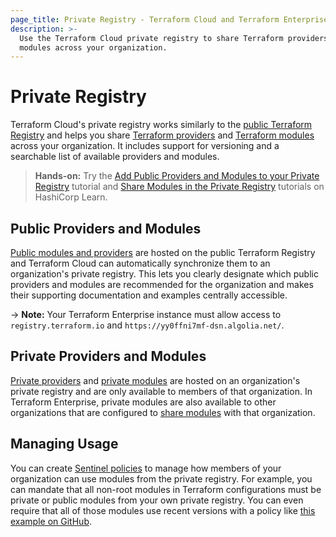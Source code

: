 ```yaml
---
page_title: Private Registry - Terraform Cloud and Terraform Enterprise
description: >-
  Use the Terraform Cloud private registry to share Terraform providers and
  modules across your organization.
---
```


# Private Registry

Terraform Cloud's private registry works similarly to the [public Terraform Registry](/registry) and helps you share [Terraform providers](/language/providers) and [Terraform modules](/language/modules) across your organization. It includes support for versioning and a searchable list of available providers and modules.

> **Hands-on:** Try the [Add Public Providers and Modules to your Private Registry](https://learn.hashicorp.com/tutorials/terraform/private-registry-add) tutorial and [Share Modules in the Private Registry](https://learn.hashicorp.com/tutorials/terraform/module-private-registry?in=terraform/modules) tutorials on HashiCorp Learn.

## Public Providers and Modules

[Public modules and providers](/cloud-docs/registry/add) are hosted on the public Terraform Registry and Terraform Cloud can automatically synchronize them to an organization's private registry. This lets you clearly designate which public providers and modules are recommended for the organization and makes their supporting documentation and examples centrally accessible.

-> **Note:** Your Terraform Enterprise instance must allow access to `registry.terraform.io` and `https://yy0ffni7mf-dsn.algolia.net/`.

## Private Providers and Modules

[Private providers](/cloud-docs/registry/publish-providers) and [private modules](/cloud-docs/registry/publish) are hosted on an organization's private registry and are only available to members of that organization. In Terraform Enterprise, private modules are also available to other organizations that are configured to [share modules](/enterprise/admin/application/module-sharing) with that organization.


## Managing Usage

You can create [Sentinel policies](/cloud-docs/sentinel) to manage how members of your organization can use modules from the private registry. For example, you can mandate that all non-root modules in Terraform configurations must be private or public modules from your own private registry. You can even require that all of those modules use recent versions with a policy like [this example on GitHub](https://github.com/hashicorp/terraform-guides/blob/master/governance/third-generation/cloud-agnostic/http-examples/use-recent-versions-from-pmr.sentinel).
